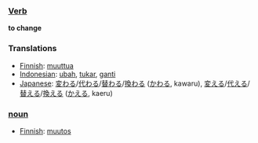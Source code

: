=== [[Verb]] ===

'''to change'''

=== Translations ===
*[[Finnish]]: [[muuttua]]
*[[Indonesian]]: [[ubah]], [[tukar]], [[ganti]]
*[[Japanese]]: [[変わる]]/[[代わる]]/[[替わる]]/[[換わる]] ([[かわる]], kawaru), [[変える]]/[[代える]]/[[替える]]/[[換える]] ([[かえる]], kaeru)

===[[noun]]===

*[[Finnish]]: [[muutos]]
